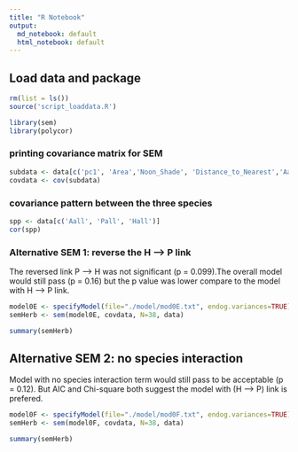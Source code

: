 ```yaml
---
title: "R Notebook"
output:
  md_notebook: default
  html_notebook: default
---
```


## Load data and package


```r
rm(list = ls())
source('script_loaddata.R')

library(sem)
library(polycor)
```

### printing covariance matrix for SEM

```r
subdata <- data[c('pc1', 'Area','Noon_Shade', 'Distance_to_Nearest','Aall', 'Pall', 'Hall')]
covdata <- cov(subdata)

```


### covariance pattern between the three species

```r
spp <- data[c('Aall', 'Pall', 'Hall')]
cor(spp)
```


### Alternative SEM 1: reverse the H --> P link

The reversed link P --> H was not significant (p = 0.099).The overall model would still pass (p = 0.16) but the p value was lower compare to the model with H --> P link.

```r
model0E <- specifyModel(file="./model/mod0E.txt", endog.variances=TRUE)
semHerb <- sem(model0E, covdata, N=38, data)

summary(semHerb)
```


## Alternative SEM 2: no species interaction

Model with no species interaction term would still pass to be acceptable (p = 0.12).
But AIC and Chi-square both suggest the model with (H --> P) link is prefered. 

```r
model0F <- specifyModel(file="./model/mod0F.txt", endog.variances=TRUE)
semHerb <- sem(model0F, covdata, N=38, data)

summary(semHerb)
```
